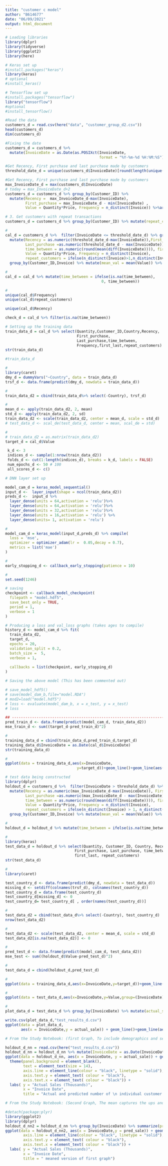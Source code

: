 ---
title: "customer c model"
author: "B614677"
date: "06/09/2021"
output: html_document
---

```{r}
# Loading libraries
library(dplyr)
library(tidyverse)
library(ggplot2)
library(here)
```

```{r}
# Keras set up 
#install.packages("keras")
library(keras)
# optional
#install_keras()
```

```{r}
# Tensorflow set up
#install.packages("tensorflow")
library("tensorflow")
#optional
#install_tensorflow()
```


```{r}
#Read the data 
customers_d = read.csv(here("data", "customer_group_d2.csv"))
head(customers_d)
dim(customers_d)
```

```{r}
#Fixing the date 
customers_d = customers_d %>%
  mutate(InvoiceDate = as.Date(as.POSIXct(InvoiceDate,
                                          format = "%Y-%m-%d %H:%M:%S")))
```

```{r}
#Get Recency, First purchase and last purchase made by customers
threshold_date_d = unique(customers_d$InvoiceDate)[round(length(unique(customers_d$InvoiceDate)) * 0.5)]
```


```{r}
#Get Recency, First purchase and last purchase made by customers
max_InvoiceDate_d = max(customers_d$InvoiceDate)
# today = max_InvoiceDate_d+2
customers_d = customers_d %>% group_by(Customer_ID) %>% 
  mutate(Recency =  max_InvoiceDate_d-max(InvoiceDate),
         First_purchase = max_InvoiceDate_d - min(InvoiceDate) ,
         Value = Quantity*Price, Frequency = n_distinct(Invoice)) %>%arrange(InvoiceDate)


```

```{r}
# 3. Get customers with repeat transactions
customers_d = customers_d %>% group_by(Customer_ID) %>% mutate(repeat_customers = ifelse(n_distinct(Invoice)>1,n_distinct(Invoice),0)) 
```


```{r}
#
cal_d = customers_d %>%  filter(InvoiceDate <= threshold_date_d) %>% group_by(Customer_ID) %>% 
  mutate(Recency = as.numeric(threshold_date_d-max(InvoiceDate)),First_purchase = as.numeric(threshold_date_d - min(InvoiceDate)) , 
         Last_purchase =as.numeric(threshold_date_d - max(InvoiceDate)),            
         time_between = as.numeric(round(mean(diff(InvoiceDate)))), first_last = abs(Last_purchase-First_purchase),
         Value = Quantity*Price, Frequency = n_distinct(Invoice),
         repeat_customers = ifelse(n_distinct(Invoice)>1,n_distinct(Invoice),0))  %>% ungroup()%>%
  group_by(Customer_ID,Invoice) %>% mutate(mean_val = mean(Value)) %>% ungroup()%>%arrange(InvoiceDate)
```

```{r}
#
cal_d = cal_d %>% mutate(time_between = ifelse(is.na(time_between),
                                           0, time_between))
```

```{r}
#
unique(cal_d$Frequency)
unique(cal_d$repeat_customers)

unique(cal_d$Recency)

check_d = cal_d %>% filter(is.na(time_between))
```

```{r}
# Setting up the training data
train_data_d = cal_d %>% select(Quantity,Customer_ID,Country,Recency,
                                First_purchase,
                                Last_purchase,time_between,
                                Frequency,first_last,repeat_customers) 
str(train_data_d)
```
```{r}
#train_data_d
```


```{r}
#
library(caret)
dmy_d = dummyVars("~Country", data = train_data_d)
trsf_d <- data.frame(predict(dmy_d, newdata = train_data_d))
```

```{r}
#
train_data_d2 = cbind(train_data_d%>% select(-Country), trsf_d) 
```

```{r}
#
mean_d <- apply(train_data_d2, 2, mean)
std_d <- apply(train_data_d2, 2, sd)
train_data_d2 <- scale(train_data_d2, center = mean_d, scale = std_d)
# test_data_d <- scal_de(test_data_d, center = mean, scal_de = std)
```

```{r}
#
# train_data_d2 = as.matrix(train_data_d2)
target_d = cal_d$Value
```

```{r}
 k_d <- 3
 indices_d <- sample(1:nrow(train_data_d2))
 folds_d <- cut(1:length(indices_d), breaks = k_d, labels = FALSE) 
 num_epochs_d <- 50 # 100  
 all_scores_d <- c()

```



```{r}
# DNN layer set up 

model_cam_d = keras_model_sequential() 
input_d <-  layer_input(shape = ncol(train_data_d2))
preds_d <-  input_d %>%
  layer_dense(units = 64,activation = 'relu')%>%
  layer_dense(units = 64,activation = 'relu')%>%
  layer_dense(units = 32,activation = 'relu')%>% 
  layer_dense(units = 16,activation = 'relu') %>%
  layer_dense(units= 1, activation = 'relu')
```


```{r}
#
model_cam_d = keras_model(input_d,preds_d) %>% compile(
  loss = 'mse',
  optimizer = optimizer_adam(lr =  0.05,decay = 0.7), 
  metrics = list('mae')
)

```

```{r}
#
early_stopping_d <- callback_early_stopping(patience = 10)
```

```{r}
#
set.seed(1246)
```

```{r}
# saving
checkpoint <- callback_model_checkpoint(
  filepath = "model.hdf5",
  save_best_only = TRUE,
  period = 1,
  verbose = 1
)
```

```{r}
# Producing a loss and val_loss graphs (takes ages to compile)
history_d <- model_cam_d %>% fit(
  train_data_d2,
  target_d,
  epochs = 20,
  validation_split = 0.2, 
  batch_size =  5,
  verbose = 1,
  
  callbacks = list(checkpoint, early_stopping_d)
)
```

```{r}
# Saving the above model (This has been commented out)

# save_model_hdf5()
# save(model_dam_b,file="model.RDA")
# mod2=load("model.hdf5")
# loss <- evaluate(model_dam_b, x = x_test, y = x_test)
# loss
```


```{r}
## --------------------------------------------------------------------------
pred_train_d <- data.frame(predict(model_cam_d, train_data_d2))
mse_train_d <- sum((target_d-pred_train_d)^2)
```

```{r}
#
training_data_d = cbind(train_data_d,pred_train_d,target_d)
training_data_d$InvoiceDate = as.Date(cal_d$InvoiceDate)
str(training_data_d)
```


```{r}
#
ggplot(data = training_data_d,aes(x=InvoiceDate,
                                y=target_d))+geom_line()+geom_line(aes(y = pred_train_d$predict.model_cam_d..train_data_d2.), color = "red")+ylim(0,50)
```

```{r}
# test data being constructed
library(dplyr)
holdout_d = customers_d %>%  filter(InvoiceDate > threshold_date_d) %>% group_by(Customer_ID) %>% 
  mutate(Recency = as.numeric(max_InvoiceDate_d-max(InvoiceDate)), First_purchase = as.numeric(max_InvoiceDate_d - min(InvoiceDate)) , 
         Last_purchase =as.numeric(max_InvoiceDate_d - max(InvoiceDate)),            
         time_between = as.numeric(round(mean(diff(InvoiceDate)))), first_last = abs(Last_purchase-First_purchase),
         Value = Quantity*Price, Frequency = n_distinct(Invoice),
         repeat_customers = ifelse(n_distinct(Invoice) > 1, n_distinct(Invoice), 0))  %>% ungroup()%>%
  group_by(Customer_ID,Invoice) %>% mutate(mean_val = mean(Value)) %>% ungroup()%>%arrange(InvoiceDate)
```


```{r}
#
holdout_d = holdout_d %>% mutate(time_between = ifelse(is.na(time_between),0 , time_between))
```

```{r}
#
library(keras)
test_data_d = holdout_d %>% select(Quantity, Customer_ID, Country, Recency,
                               First_purchase, Last_purchase, time_between, Frequency,
                               first_last, repeat_customers) 
str(test_data_d)
```


```{r}
#
library(caret)

test_country_d <- data.frame(predict(dmy_d, newdata = test_data_d))
missing_d <- setdiff(colnames(trsf_d), colnames(test_country_d))
test_country_d = data.frame(test_country_d)
test_country_d[missing_d] <- 0
test_country_d= test_country_d[ , order(names(test_country_d))]
```


```{r}
# 
test_data_d2 = cbind(test_data_d%>% select(-Country), test_country_d) 
nrow(test_data_d2)
```

```{r}
#
test_data_d2 <- scale(test_data_d2, center = mean_d, scale = std_d)
test_data_d2[is.na(test_data_d2)] <- 0 
```

```{r}
#
pred_test_d <- data.frame(predict(model_cam_d, test_data_d2))
mse_test <- sum((holdout_d$Value-pred_test_d)^2)
```

```{r}
#
test_data_d = cbind(holdout_d,pred_test_d)
```


```{r}
#
ggplot(data = training_data_d,aes(x=InvoiceDate,y=target_d))+geom_line()+geom_line(aes(y=pred_train_d$predict.model_cam_d..train_data_d2.),color="red") + ylim(0,50)

```


```{r}
#
ggplot(data = test_data_d,aes(x=InvoiceDate,y=Value,group=(InvoiceDate)))+geom_line()+geom_line(aes(y=pred_test_d$predict.model_cam_d..test_data_d2.),color="red")+ylim(0,20)+geom_smooth()

```


```{r}
#
plot_data_d = test_data_d %>% group_by(InvoiceDate) %>% mutate(actual_sale = mean(Value),pred_sale = ifelse((10 + predict.model_cam_d..test_data_d2.) > 60, quantile((10 + predict.model_cam_d..test_data_d2.),p = 0.80), (10 + predict.model_cam_d..test_data_d2.)))

write.csv(plot_data_d,"test_results_d.csv")
ggplot(data = plot_data_d,
       aes(x = InvoiceDate,y = actual_sale)) + geom_line()+geom_line(aes(y = pred_sale), color = "red") + ylim(0, 100)
```


```{r, fig.width=11, fig.align='center'}
# From the Study Notebook: (first Graph, To include demographics and seasonality, only 6 months of data)

holdout_d_nn = read.csv(here("test_results_d.csv"))
holdout_d_nn = holdout_d_nn %>% mutate(InvoiceDate = as.Date(InvoiceDate))
ggplot(data = holdout_d_nn, aes(x = InvoiceDate, y = actual_sale)) + geom_line() + geom_line(aes(y = pred_sale), color = "red")+ ylim(0, 150) +
  theme(panel.background = element_blank(),
        text = element_text(size = 14),
        axis.line = element_line(colour = "black", linetype = "solid"),
        axis.text.y = element_text( colour = "black"),
        axis.text.x = element_text( colour = "black")) +
  labs( y = "Actual Sales (Thousands)",
        x = "Invoice Date",
        title = "Actual and predicted number of \n individual customer sales per day") 
```

```{r}
# From the Study Notebook: (Second Graph, The mean captures the ups and downs, , only 6 months of data)

#detach(package:plyr)
library(ggplot2)
library(dplyr)
holdout_d_nn2 = holdout_d_nn %>% group_by(InvoiceDate) %>% summarize(pred_sale = mean(pred_sale), actual_sale = mean(actual_sale))
ggplot(data = holdout_d_nn2, aes(x = InvoiceDate,y = pred_sale)) + geom_line(color = "blue") + geom_line(aes(y = actual_sale)) + ylim(0, 150) + theme(panel.background = element_blank(), text = element_text(size = 14),
        axis.line = element_line(colour = "black", linetype = "solid"),
        axis.text.y = element_text( colour = "black"),
        axis.text.x = element_text( colour = "black")) + 
  labs( y = "Actual Sales (Thousands)",
        x = "Invoice Date",
        title = " meaned version of first graph") 
```









